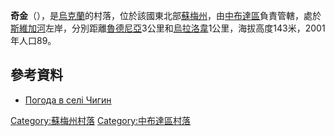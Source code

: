 {{coord|52|11|56|N|33|34|20|E|scale:100000|display=title}}

'''奇金'''（{{lang-uk|Чигин}}），是[[烏克蘭|烏克蘭]]的村落，位於該國東北部[[蘇梅州|蘇梅州]]，由[[中布達區|中布達區]]負責管轄，處於[[斯維加河|斯維加河]]左岸，分別距離[[魯德尼亞_(中布達區)|魯德尼亞]]3公里和[[烏拉洛韋|烏拉洛韋]]1公里，海拔高度143米，2001年人口89。

==參考資料==
* [http://weather.in.ua/ua/symskaja/28397 Погода в селі Чигин]{{Wayback|url=http://weather.in.ua/ua/symskaja/28397 |date=20160305065405 }}

{{DEFAULTSORT:Чигин}}
[[Category:蘇梅州村落|Category:蘇梅州村落]]
[[Category:中布達區村落|Category:中布達區村落]]


{{Sumy-geo-stub}}